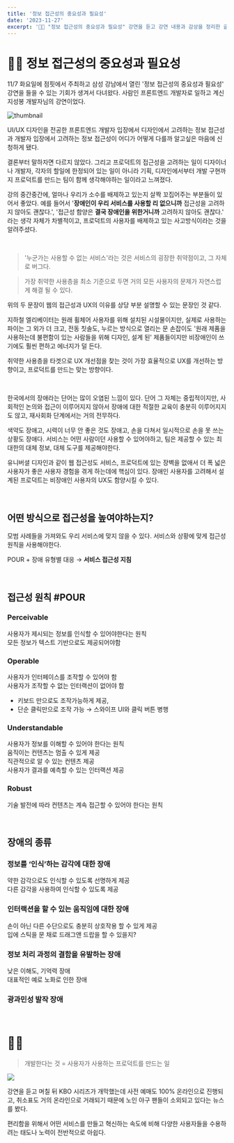 ```yaml
---
title: '정보 접근성의 중요성과 필요성'
date: '2023-11-27'
excerpt: '👨‍🏫 "정보 접근성의 중요성과 필요성" 강연을 듣고 강연 내용과 감상을 정리한 글입니다.'
---
```


# 👨‍🏫 정보 접근성의 중요성과 필요성

11/7 화요일에 점핏에서 주최하고 삼성 강남에서 열린 '정보 접근성의 중요성과 필요성' 강연을 들을 수 있는 기회가 생겨서 다녀왔다. 사람인 프론트엔드 개발자로 일하고 계신 지성봉 개발자님의 강연이었다.

![thumbnail](https://cdn.jumpit.co.kr/images/61565/20233412113439576_1840_1256.jpg)

UI/UX 디자인을 전공한 프론트엔드 개발자 입장에서 디자인에서 고려하는 정보 접근성과 개발자 입장에서 고려하는 정보 접근성이 어디가 어떻게 다를까 알고싶은 마음에 신청하게 됐다.

결론부터 말하자면 다르지 않았다. 그리고 프로덕트의 접근성을 고려하는 일이 디자이너나 개발자, 각자의 할일에 한정되어 있는 일이 아니라 기획, 디자인에서부터 개발 구현까지 프로덕트를 만드는 팀이 함께 생각해야하는 일이라고 느껴졌다.

강의 중간중간에, 얼마나 우리가 소수를 배제하고 있는지 살짝 꼬집어주는 부분들이 있어서 좋았다. 예를 들어서 '**장애인이 우리 서비스를 사용할 리 없으니까** 접근성을 고려하지 않아도 괜찮다.', '접근성 함양은 **결국 장애인을 위한거니까** 고려하지 않아도 괜찮다.' 라는 생각 자체가 차별적이고, 프로덕트의 사용자를 배제하고 있는 사고방식이라는 것을 알려주셨다.

<br />

> '누군가는 사용할 수 없는 서비스'라는 것은 서비스의 굉장한 취약점이고, 그 자체로 버그다.

> 가장 취약한 사용층을 최소 기준으로 두면 거의 모든 사용자의 문제가 자연스럽게 해결 될 수 있다.

위의 두 문장이 웹의 접근성과 UX의 이유를 상당 부분 설명할 수 있는 문장인 것 같다.

지하철 엘리베이터는 원래 휠체어 사용자를 위해 설치된 시설물이지만, 실제로 사용하는 파이는 그 외가 더 크고, 전동 칫솔도, 누르는 방식으로 열리는 문 손잡이도 '원래 제품을 사용하는데 불편함이 있는 사람들을 위해 디자인, 설계 된' 제품들이지만 비장애인이 쓰기에도 훨씬 편하고 에너지가 덜 든다.

취약한 사용층을 타겟으로 UX 개선점을 찾는 것이 가장 효율적으로 UX를 개선하는 방향이고, 프로덕트를 만드는 맞는 방향이다.

<br />

한국에서의 장애라는 단어는 많이 오염된 느낌이 있다. 단어 그 자체는 중립적이지만, 사회적인 논의와 접근이 이루어지지 않아서 장애에 대한 적절한 교육이 충분히 이루어지지도 않고, 재사회화 단계에서는 거의 전무하다.

색약도 장애고, 시력이 너무 안 좋은 것도 장애고, 손을 다쳐서 일시적으로 손을 못 쓰는 상황도 장애다. 서비스는 어떤 사람이던 사용할 수 있어야하고, 팀은 제공할 수 있는 최대한의 대체 정보, 대체 도구를 제공해야한다.

유니버셜 디자인과 같이 웹 접근성도 서비스, 프로덕트에 있는 장벽을 없애서 더 폭 넓은 사용자가 좋은 사용자 경험을 겪게 하는데에 핵심이 있다. 장애인 사용자를 고려해서 설계된 프로덕트는 비장애인 사용자의 UX도 함양시킬 수 있다.

<br />

## 어떤 방식으로 접근성을 높여야하는지?

모범 사례들을 가져와도 우리 서비스에 맞지 않을 수 있다. 서비스와 상황에 맞게 접근성 원칙을 사용해야한다.

POUR + 장애 유형별 대응 → **서비스 접근성 지침**

<br />

## 접근성 원칙 #POUR

### Perceivable

사용자가 제시되는 정보를 인식할 수 있어야한다는 원칙 <br/>
모든 정보가 텍스트 기반으로도 제공되어야함 <br/>

### Operable

사용자가 인터페이스를 조작할 수 있어야 함 <br/>
사용자가 조작할 수 없는 인터랙션이 없어야 함 <br/>

- 키보드 만으로도 조작가능하게 제공, <br/>
- 단순 클릭만으로 조작 가능 → 스와이프 UI와 클릭 버튼 병행 <br/>

### Understandable

사용자가 정보를 이해할 수 있어야 한다는 원칙 <br/>
움직이는 컨텐츠는 멈출 수 있게 제공 <br/>
직관적으로 알 수 있는 컨텐츠 제공 <br/>
사용자가 결과를 예측할 수 있는 인터랙션 제공 <br/>

### Robust

기술 발전에 따라 컨텐츠는 계속 접근할 수 있어야 한다는 원칙

<br />

## 장애의 종류

### 정보를 ‘인식’하는 감각에 대한 장애

약한 감각으로도 인식할 수 있도록 선명하게 제공 <br/>
다른 감각을 사용하여 인식할 수 있도록 제공 <br/>

### 인터랙션을 할 수 있는 움직임에 대한 장애

손이 아닌 다른 수단으로도 충분히 상호작용 할 수 있게 제공 <br/>
입에 스틱을 문 채로 드래그앤 드랍을 할 수 있을지? <br/>

### 정보 처리 과정의 결함을 유발하는 장애

낮은 이해도, 기억력 장애 <br/>
대표적인 예로 노화로 인한 장애 <br/>

### 광과민성 발작 장애

<br />

# 🧑‍💻

> 개발한다는 것 = 사용자가 사용하는 프로덕트를 만드는 일

![](https://mimg.segye.com/content/image/2023/11/10/20231110513966.jpg)

강연을 듣고 며칠 뒤 KBO 시리즈가 개막했는데 사전 예매도 100% 온라인으로 진행되고, 취소표도 거의 온라인으로 거래되기 때문에 노인 야구 팬들이 소외되고 있다는 뉴스를 봤다.

편리함을 위해서 어떤 서비스를 만들고 혁신하는 속도에 비해 다양한 사용자들을 수용하려는 태도나 노력이 전반적으로 아쉽다.
